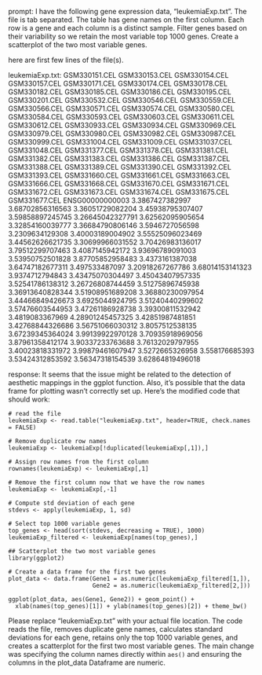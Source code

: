 prompt:
I have the following gene expression data, "leukemiaExp.txt". The file is tab separated. The table has gene names on the first column. Each row is a gene and each column is a distinct sample. Filter genes based on their variability so we retain the most variable top 1000 genes. Create a scatterplot of the two most variable genes.

here are first few lines of the file(s).

leukemiaExp.txt:
	GSM330151.CEL	GSM330153.CEL	GSM330154.CEL	GSM330157.CEL	GSM330171.CEL	GSM330174.CEL	GSM330178.CEL	GSM330182.CEL	GSM330185.CEL	GSM330186.CEL	GSM330195.CEL	GSM330201.CEL	GSM330532.CEL	GSM330546.CEL	GSM330559.CEL	GSM330566.CEL	GSM330571.CEL	GSM330574.CEL	GSM330580.CEL	GSM330584.CEL	GSM330593.CEL	GSM330603.CEL	GSM330611.CEL	GSM330612.CEL	GSM330933.CEL	GSM330934.CEL	GSM330969.CEL	GSM330979.CEL	GSM330980.CEL	GSM330982.CEL	GSM330987.CEL	GSM330999.CEL	GSM331004.CEL	GSM331009.CEL	GSM331037.CEL	GSM331048.CEL	GSM331377.CEL	GSM331378.CEL	GSM331381.CEL	GSM331382.CEL	GSM331383.CEL	GSM331386.CEL	GSM331387.CEL	GSM331388.CEL	GSM331389.CEL	GSM331390.CEL	GSM331392.CEL	GSM331393.CEL	GSM331660.CEL	GSM331661.CEL	GSM331663.CEL	GSM331666.CEL	GSM331668.CEL	GSM331670.CEL	GSM331671.CEL	GSM331672.CEL	GSM331673.CEL	GSM331674.CEL	GSM331675.CEL	GSM331677.CEL
ENSG00000000003	3.3867427382997	3.68702856316563	3.36051729082204	3.45938795307407	3.59858897245745	3.26645042327791	3.62562095905654	3.32854160039777	3.36684790806146	3.5946727056598	3.2309634129308	3.40003189004902	3.55525096023469	3.44562626621735	3.30699966031552	3.70426983136017	3.79512299707463	3.4087145942172	3.93696789091003	3.53950752501828	3.87705852958483	3.4373161387038	3.64747182677311	3.497533487097	3.20918267267786	3.68014153141323	3.9374712794843	3.43475070304497	3.45043407957335	3.52541786138312	3.26726808744459	3.51275896745938	3.36913640828344	3.51908951689208	3.36880230097954	3.44466849426673	3.6925044924795	3.51240440299602	3.57476603544953	3.47261186928738	3.39300811532942	3.4819083367969	4.28901245457325	3.42851987481851	3.42768844326686	3.56751066030312	3.8057512538135	3.67239345364024	3.99139922970128	3.70935918969056	3.87961358412174	3.90337233763688	3.76132029797955	3.40023818331972	3.99879461607947	3.5272665326958	3.558176685393	3.53424312853592	3.56347318154539	3.62864819496018


response:
It seems that the issue might be related to the detection of aesthetic mappings in the ggplot function. Also, it's possible that the data frame for plotting wasn't correctly set up. Here's the modified code that should work:

```
# read the file
leukemiaExp <- read.table("leukemiaExp.txt", header=TRUE, check.names = FALSE)

# Remove duplicate row names
leukemiaExp <- leukemiaExp[!duplicated(leukemiaExp[,1]),]

# Assign row names from the first column
rownames(leukemiaExp) <- leukemiaExp[,1]

# Remove the first column now that we have the row names
leukemiaExp <- leukemiaExp[,-1]

# Compute std deviation of each gene
stdevs <- apply(leukemiaExp, 1, sd)

# Select top 1000 variable genes
top_genes <- head(sort(stdevs, decreasing = TRUE), 1000)
leukemiaExp_filtered <- leukemiaExp[names(top_genes),]

## Scatterplot the two most variable genes
library(ggplot2)

# Create a data frame for the first two genes
plot_data <- data.frame(Gene1 = as.numeric(leukemiaExp_filtered[1,]), 
                        Gene2 = as.numeric(leukemiaExp_filtered[2,]))

ggplot(plot_data, aes(Gene1, Gene2)) + geom_point() + 
  xlab(names(top_genes)[1]) + ylab(names(top_genes)[2]) + theme_bw()
```
Please replace "leukemiaExp.txt" with your actual file location. The code reads the file, removes duplicate gene names, calculates standard deviations for each gene, retains only the top 1000 variable genes, and creates a scatterplot for the first two most variable genes. The main change was specifying the column names directly within `aes()` and ensuring the columns in the plot_data Dataframe are numeric.

